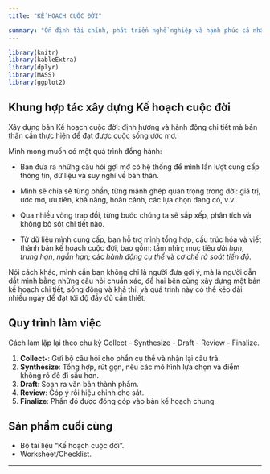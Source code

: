 ---
title: "KẾ HOẠCH CUỘC ĐỜI"

summary: "Ổn định tài chính, phát triển nghề nghiệp và hạnh phúc cá nhân."
---

```{r setup, include=FALSE}
library(knitr)
library(kableExtra)
library(dplyr)
library(MASS)
library(ggplot2)
```

## Khung hợp tác xây dựng Kế hoạch cuộc đời

Xây dựng bản Kế hoạch cuộc đời: định hướng và hành động chi tiết mà bản thân cần thực hiện để đạt được cuộc sống ước mơ.

Mình mong muốn có một quá trình đồng hành:

* Bạn đưa ra những câu hỏi gợi mở có hệ thống để mình lần lượt cung cấp thông tin, dữ liệu và suy nghĩ về bản thân.

* Mình sẽ chia sẻ từng phần, từng mảnh ghép quan trọng trong đời: giá trị, ước mơ, ưu tiên, khả năng, hoàn cảnh, các lựa chọn đang có, v.v..

* Qua nhiều vòng trao đổi, từng bước chúng ta sẽ sắp xếp, phân tích và không bỏ sót chi tiết nào.

* Từ dữ liệu mình cung cấp, bạn hỗ trợ mình tổng hợp, cấu trúc hóa và viết thành bản kế hoạch cuộc đời, bao gồm: tầm nhìn; mục tiêu *dài hạn*, *trung hạn*, *ngắn hạn*; các *hành động cụ thể* và *cơ chế rà soát tiến độ*.

Nói cách khác, mình cần bạn không chỉ là người đưa gợi ý, mà là người dẫn dắt mình bằng những câu hỏi chuẩn xác, để hai bên cùng xây dựng một bản kế hoạch chi tiết, sống động và khả thi, và quá trình này có thể kéo dài nhiều ngày để đạt tới độ đầy đủ cần thiết.

## Quy trình làm việc

Cách làm lặp lại theo chu kỳ Collect - Synthesize - Draft - Review - Finalize.

1. **Collect-**: Gửi bộ câu hỏi cho phần cụ thể và nhận lại câu trả.
2. **Synthesize**: Tổng hợp, rút gọn, nêu các mô hình lựa chọn và điểm không rõ để đi sâu hơn.
3. **Draft**: Soạn ra văn bản thành phẩm.
4. **Review**: Góp ý rồi hiệu chỉnh cho sát.
5. **Finalize**: Phần đó được đóng góp vào bản kế hoạch chung.

## Sản phẩm cuối cùng 

* Bộ tài liệu "Kế hoạch cuộc đời".
* Worksheet/Checklist.

---